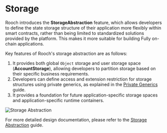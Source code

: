 # Storage

Rooch introduces the **StorageAbstraction** feature, which allows developers to define the state storage structure of their application more flexibly within smart contracts, rather than being limited to standardized solutions provided by the platform. This makes it more suitable for building Fully on-chain applications.

Key features of Rooch's storage abstraction are as follows:

1. It provides both global `Object` storage and user storage space (**AccountStorage**), allowing developers to partition storage based on their specific business requirements.
2. Developers can define access and extension restriction for storage structures using private generics, as explained in the [Private Generics](../developer-guides/private-generics.en-US.mdx) guide.
3. It provides a foundation for future application-specific storage spaces and application-specific runtime containers.

![Storage Abstraction](/docs/rooch-design-storage-abstraction.svg)

For more detailed design documentation, please refer to the [Storage Abstraction](../dive-into-rooch/storage-abstraction.en-US.mdx) guide.
